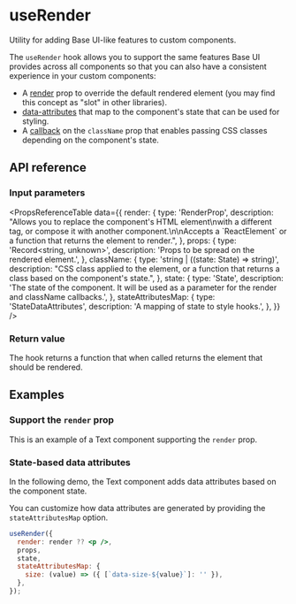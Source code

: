 # useRender

<Subtitle>Utility for adding Base UI-like features to custom components.</Subtitle>
<Meta name="description" content="Utility for adding Base UI-like features to custom components." />

The `useRender` hook allows you to support the same features Base UI provides across all components so that you can also have a consistent experience in your custom components:

- A [render](/react/handbook/composition) prop to override the default rendered element (you may find this concept as "slot" in other libraries).
- [data-attributes](https://base-ui.com/react/handbook/styling#data-attributes) that map to the component's state that can be used for styling.
- A [callback](/react/handbook/styling#css-classes) on the `className` prop that enables passing CSS classes depending on the component's state.

## API reference

### Input parameters

<PropsReferenceTable
  data={{
    render: {
      type: 'RenderProp<State>',
      description:
        "Allows you to replace the component's HTML element\nwith a different tag, or compose it with another component.\n\nAccepts a \`ReactElement\` or a function that returns the element to render.",
    },
    props: {
      type: 'Record<string, unknown>',
      description: 'Props to be spread on the rendered element.',
    },
    className: {
      type: 'string | ((state: State) => string)',
      description:
        "CSS class applied to the element, or a function that returns a class based on the component's state.",
    },
    state: {
      type: 'State',
      description:
        'The state of the component. It will be used as a parameter for the render and className callbacks.',
    },
    stateAttributesMap: {
      type: 'StateDataAttributes<State>',
      description: 'A mapping of state to style hooks.',
    },
  }}
/>

### Return value

The hook returns a function that when called returns the element that should be rendered.

## Examples

### Support the `render` prop

This is an example of a Text component supporting the `render` prop.

<Demo path="./demos/render" />

### State-based data attributes

In the following demo, the Text component adds data attributes based on the component state.

<Demo path="./demos/data-attributes" />

You can customize how data attributes are generated by providing the `stateAttributesMap` option.

```jsx
useRender({
  render: render ?? <p />,
  props,
  state,
  stateAttributesMap: {
    size: (value) => ({ [`data-size-${value}`]: '' }),
  },
});
```
